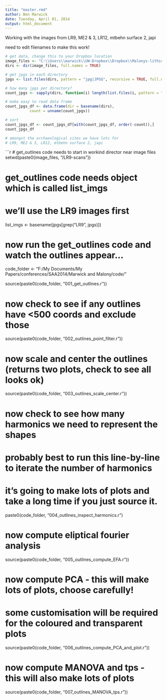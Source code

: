 ```yaml
---
title: "master.rmd"
author: Ben Marwick
date: Tuesday, April 01, 2014
output: html_document
---
```


Working with the images from LR9, ME2 & 3, LR12, mtbehn surface 2, japi

need to edit filenames to make this work!

```r
# get data, change this to your Dropbox location
image_files <- "C:\\Users\\marwick\\UW-Dropbox\\Dropbox\\Malonys-lithic-scan-data"
dirs <- dir(image_files, full.names = TRUE)

# get jpgs in each directory
jpgs <- list.files(dirs, pattern = "jpg|JPG$", recursive = TRUE, full.names = TRUE)

# how many jpgs per directory?
count_jpgs <- sapply(dirs, function(i) length(list.files(i, pattern = "jpg|JPG$", full.names = TRUE)))

# make easy to read data frame
count_jpgs_df <- data.frame(dir = basename(dirs), 
           count = unname(count_jpgs))

# sort
count_jpgs_df <- count_jpgs_df[with(count_jpgs_df, order(-count)),]
count_jpgs_df

# amongst the archaeological sites we have lots for
# LR9, ME2 & 3, LR12, mtbehn surface 2, japi
```



```r
# get_outlines code needs to start in workind director near image files
setwd(paste0(image_files, "/LR9-scans"))

# get_outlines code needs object which is called list_imgs
# we'll use the LR9 images first
list_imgs <- basename(jpgs[grep("LR9", jpgs)])

# now run the get_outlines code and watch the outlines appear...
code_folder <- "F:/My Documents/My Papers/conferences/SAA2014/Marwick and Malony/code/"

source(paste0(code_folder, "001_get_outlines.r"))

# now check to see if any outlines have <500 coords and exclude those
source(paste0(code_folder, "002_outlines_point_filter.r"))

# now scale and center the outlines (returns two plots, check to see all looks ok)
source(paste0(code_folder, "003_outlines_scale_center.r"))

# now check to see how many harmonics we need to represent the shapes
# probably best to run this line-by-line to iterate the number of harmonics
# it's going to make lots of plots and take a long time if you just source it.
paste0(code_folder, "004_outlines_inspect_harmonics.r")

# now compute eliptical fourier analysis
source(paste0(code_folder, "005_outlines_compute_EFA.r"))

# now compute PCA - this will make lots of plots, choose carefully!
# some customisation will be required for the coloured and transparent plots
source(paste0(code_folder, "006_outlines_compute_PCA_and_plot.r"))

# now compute MANOVA and tps - this will also make lots of plots
source(paste0(code_folder, "007_outlines_MANOVA_tps.r"))




